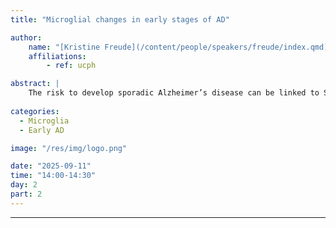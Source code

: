 ```yaml
---
title: "Microglial changes in early stages of AD"

author:
    name: "[Kristine Freude](/content/people/speakers/freude/index.qmd)"
    affiliations:
        - ref: ucph

abstract: |
    The risk to develop sporadic Alzheimer’s disease can be linked to SNPs in innate immunity genes and emerging evidence points towards sex-specific microglial responses. Our work investigates how these factors drive phenotypic changes in microglia to elucidate pathological mechanisms and identify targets for personalized anti-inflammatory therapies.
    
categories:
  - Microglia
  - Early AD

image: "/res/img/logo.png"

date: "2025-09-11"
time: "14:00-14:30"
day: 2
part: 2
---
```


***

<!-- <object data="/res/quarto.pdf" type="application/pdf" width="100%" height="600">
</object>  -->
